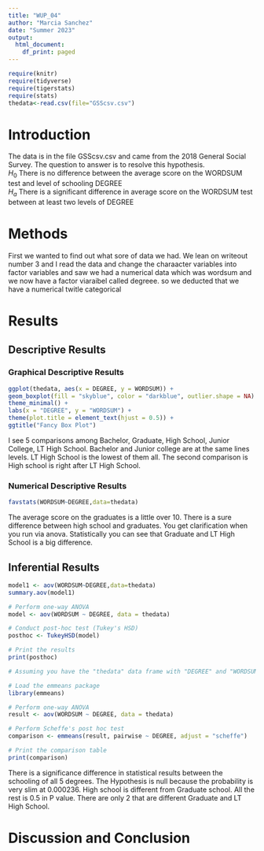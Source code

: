 ```yaml
---
title: "WUP_04"
author: "Marcia Sanchez"
date: "Summer 2023"
output:
  html_document:
    df_print: paged
---
```


```r
require(knitr)
require(tidyverse)
require(tigerstats)
require(stats)
thedata<-read.csv(file="GSScsv.csv")
```





# Introduction

<!--In this section you explain what you are trying to show.  Where did the data come from?  What is the research or other question you are trying to answer?!-->

The data is in the file GSScsv.csv and came from the 2018 General Social Survey.  The question to answer is to resolve this hypothesis.  
$H_0$ There is no difference between the average score on the WORDSUM test and level of schooling DEGREE  
$H_a$ There is a significant difference in average score on the WORDSUM test between at least two levels of DEGREE  

# Methods

<!--Mention that you intend to use chatGPT to the greatest extent possible. Give credit to chatGPT when you use it to create code in your report. Decide on your methods:  use "variable analysis" or other appropriate descriptors.  Make sure to choose at least one graphical method and at least one numerical method.!-->

First we wanted to find out what sore of data we had. We lean on writeout number 3 and I read the data and change the charaacter variables into factor variables and saw we had a numerical data which was wordsum and we now have a factor viaraibel called degreee. so we deducted that we have a numerical twitle categorical   
  
  
# Results

<!--Divide this section into two sub-sections:  One for your descriptive  results and one for your inferential results.!-->

## Descriptive Results

### Graphical Descriptive Results

<!--Graphical results here.  Make sure to show your code.  Provide appropriate labels for axes, giving units if possible, and provide a good title for the graph, too.  Use the graphical results to describe the patterns if any that exist in the data as focused toward the research question!-->

```r
ggplot(thedata, aes(x = DEGREE, y = WORDSUM)) +
geom_boxplot(fill = "skyblue", color = "darkblue", outlier.shape = NA) +
theme_minimal() +
labs(x = "DEGREE", y = "WORDSUM") +
theme(plot.title = element_text(hjust = 0.5)) +
ggtitle("Fancy Box Plot")
```
I see 5 comparisons among Bachelor, Graduate, High School, Junior College, LT High School. Bachelor and Junior college  are at the same lines levels. LT High School is the lowest of them all. The second comparison is High school is right after LT High School.

### Numerical Descriptive Results

```r
favstats(WORDSUM~DEGREE,data=thedata)
```

The average score on the graduates is a little over 10. There is a sure difference between high school and graduates. You get clarification when you run via anova. Statistically you can see that Graduate and LT High School is a big difference.

<!--Numerical results go here. Use the numerical results to describe the patterns if any that exist in the data as focused toward the research question!-->

## Inferential Results

```r
model1 <- aov(WORDSUM~DEGREE,data=thedata)
summary.aov(model1)
```

```r

# Perform one-way ANOVA
model <- aov(WORDSUM ~ DEGREE, data = thedata)

# Conduct post-hoc test (Tukey's HSD)
posthoc <- TukeyHSD(model)

# Print the results
print(posthoc)
```

```r
# Assuming you have the "thedata" data frame with "DEGREE" and "WORDSUM" columns

# Load the emmeans package
library(emmeans)

# Perform one-way ANOVA
result <- aov(WORDSUM ~ DEGREE, data = thedata)

# Perform Scheffe's post hoc test
comparison <- emmeans(result, pairwise ~ DEGREE, adjust = "scheffe")

# Print the comparison table
print(comparison)
```


<!--State hypothesis clearly.  Make sure your discussion of the inferential test covers all the aspects that the test output produces, such as test statistic, p-value etc.  Make a decision about the null hypothesis, explain the assumptions on which the selected test/procedure was based, and why the chosen procedure satisfys the assumptions and is appropriate to answer the research question!-->

There is a significance difference in statistical results between the schooling of all 5 degrees. The Hypothesis is null because the probability is very slim at 0.000236. High school is different from Graduate school. All the rest is 0.5 in P value. There are only 2 that are different Graduate and LT High School.

# Discussion and Conclusion

<!--Discussion and conclusion here.  If you found a relationship be sure to consider whether the relationship occurs because one of the variavbles causes the other, or whether they perhasps are related for some other reason.  Watch the chapter 6 videos from the GeorgeTown videos collection.!-->

